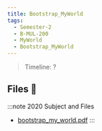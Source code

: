 ```yaml
---
title: Bootstrap_MyWorld
tags:
  - Semester-2
  - B-MUL-200
  - MyWorld
  - Bootstrap_MyWorld
---
```

> Timeline: ?


## Files 📂

:::note 2020 Subject and Files
- [bootstrap_my_world.pdf](https://github.com/Studio-17/Epitech-Subjects/raw/main/Semester-2/B-MUL-200/MyWorld/Bootstrap_MyWorld/bootstrap_my_world.pdf)
:::


